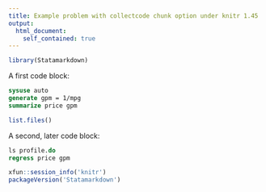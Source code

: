 ```yaml
---
title: Example problem with collectcode chunk option under knitr 1.45
output:
  html_document:
    self_contained: true
---
```


```r
library(Statamarkdown)
```

A first code block:
```stata
sysuse auto
generate gpm = 1/mpg
summarize price gpm
```

```r
list.files()
```

A second, later code block:
```stata
ls profile.do
regress price gpm
```

```r
xfun::session_info('knitr')
packageVersion('Statamarkdown')
```
